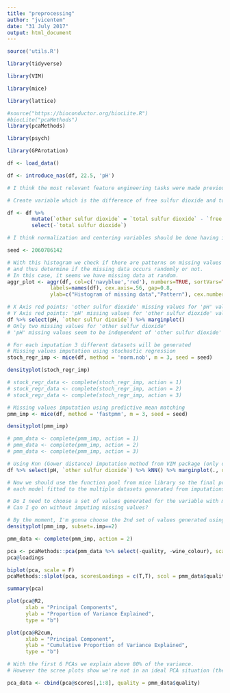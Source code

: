 ```yaml
---
title: "preprocessing"
author: "jvicentem"
date: "31 July 2017"
output: html_document
---
```


```r
source('utils.R')

library(tidyverse)

library(VIM)

library(mice)

library(lattice)

#source("https://bioconductor.org/biocLite.R")
#biocLite("pcaMethods")
library(pcaMethods)

library(psych)

library(GPArotation)
```

```r
df <- load_data()

df <- introduce_nas(df, 22.5, 'pH')
```

```r
# I think the most relevant feature engineering tasks were made previously by creating the colour variable (there are significant differences between red wine and white wine). However, there are variables that don't seem to improve or make worse the quality of white wines.and maybe it would be interesting to categorize them or use other techniques such PCA or EFA.

# Create variable which is the difference of free sulfur dioxide and total sulfur dioxide.

df <- df %>% 
        mutate(`other sulfur dioxide` = `total sulfur dioxide` - `free sulfur dioxide`) %>%
        select(-`total sulfur dioxide`)

# I think normalization and centering variables should be done having in mind the models we're gonna apply.
```

```r
seed <- 2060786142

# With this histogram we check if there are patterns on missing values for all variable
# and thus determine if the missing data occurs randomly or not.
# In this case, it seems we have missing data at random.
aggr_plot <- aggr(df, col=c('navyblue','red'), numbers=TRUE, sortVars=TRUE,
              labels=names(df), cex.axis=.56, gap=0.8,
              ylab=c("Histogram of missing data","Pattern"), cex.numbers=0.6, cex.lab = 0.7)

# X Axis red points: 'other sulfur dioxide' missing values for 'pH' values
# Y Axis red points: 'pH' missing values for 'other sulfur dioxide' values
df %>% select(pH, `other sulfur dioxide`) %>% marginplot()
# Only two missing values for 'other sulfur dioxide'
# 'pH' missing values seem to be independent of 'other sulfur dioxide' missing values

# For each imputation 3 different datasets will be generated
# Missing values imputation using stochastic regression
stoch_regr_imp <- mice(df, method = 'norm.nob', m = 3, seed = seed)

densityplot(stoch_regr_imp)

# stock_regr_data <- complete(stoch_regr_imp, action = 1)
# stock_regr_data <- complete(stoch_regr_imp, action = 2)
# stock_regr_data <- complete(stoch_regr_imp, action = 3)

# Missing values imputation using predictive mean matching
pmm_imp <- mice(df, method = 'fastpmm', m = 3, seed = seed)

densityplot(pmm_imp)

# pmm_data <- complete(pmm_imp, action = 1)
# pmm_data <- complete(pmm_imp, action = 2)
# pmm_data <- complete(pmm_imp, action = 3)

# Using Knn (Gower distance) imputation method from VIM package (only one data set generated)
df %>% select(pH, `other sulfur dioxide`) %>% kNN() %>% marginplot(., delimiter="_imp")

# Now we should use the function pool from mice library so the final predictor's values can be pooled from 
# each model fitted to the multiple datasets generated from imputations. 
```

```r
# Do I need to choose a set of values generated for the variable with missing values?
# Can I go on without imputing missing values?

# By the moment, I'm gonna choose the 2nd set of values generated using predictive mean matching
densityplot(pmm_imp, subset=.imp==2)

pmm_data <- complete(pmm_imp, action = 2)

pca <- pcaMethods::pca(pmm_data %>% select(-quality, -wine_colour), scale = "uv", center = T, nPcs = 11, method = "svd")
pca@loadings

biplot(pca, scale = F)
pcaMethods::slplot(pca, scoresLoadings = c(T,T), scol = pmm_data$quality)

summary(pca)

plot(pca@R2, 
      xlab = "Principal Components",
      ylab = "Proportion of Variance Explained",
      type = "b")

plot(pca@R2cum, 
      xlab = "Principal Component",
      ylab = "Cumulative Proportion of Variance Explained",
      type = "b")

# With the first 6 PCAs we explain above 80% of the variance.
# However the scree plots show we're not in an ideal PCA situation (there should be a clear elbow and then a (almost) straight line)

pca_data <- cbind(pca@scores[,1:8], quality = pmm_data$quality)
```



